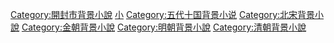 [[Category:開封市背景小說|Category:開封市背景小說]]
[[Category:開封府背景作品|小]]
[[Category:五代十国背景小说|Category:五代十国背景小说]]
[[Category:北宋背景小說|Category:北宋背景小說]]
[[Category:金朝背景小說|Category:金朝背景小說]]
[[Category:明朝背景小說|Category:明朝背景小說]]
[[Category:清朝背景小說|Category:清朝背景小說]]